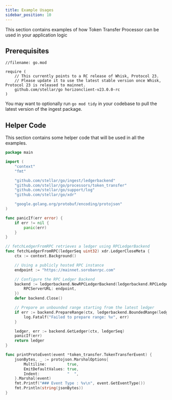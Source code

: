 ```yaml
---
title: Example Usages
sidebar_position: 10
---
```


This section contains examples of how Token Transfer Processor can be used in your application logic

## Prerequisites

```
//filename: go.mod

require (
    // This currently points to a RC release of Whisk, Protocol 23.
    // Please update it to use the latest stable version once Whisk, Protocol 23 is released to mainnet.
    github.com/stellar/go horizonclient-v23.0.0-rc
)

```

You may want to optionally run `go mod tidy` in your codebase to pull the latest version of the ingest package.

## Helper Code

This section contains some helper code that will be used in all the examples.

<CodeExample>

```go
package main

import (
	"context"
	"fmt"

	"github.com/stellar/go/ingest/ledgerbackend"
	"github.com/stellar/go/processors/token_transfer"
	"github.com/stellar/go/support/log"
	"github.com/stellar/go/xdr"

	"google.golang.org/protobuf/encoding/protojson"
)

func panicIf(err error) {
	if err != nil {
		panic(err)
	}
}

// fetchLedgerFromRPC retrieves a ledger using RPCLedgerBackend
func fetchLedgerFromRPC(ledgerSeq uint32) xdr.LedgerCloseMeta {
	ctx := context.Background()

	// Using a publicly hosted RPC instance
	endpoint := "https://mainnet.sorobanrpc.com"

	// Configure the RPC Ledger Backend
	backend := ledgerbackend.NewRPCLedgerBackend(ledgerbackend.RPCLedgerBackendOptions{
		RPCServerURL: endpoint,
	})
	defer backend.Close()

	// Prepare an unbounded range starting from the latest ledger
	if err := backend.PrepareRange(ctx, ledgerbackend.BoundedRange(ledgerSeq, ledgerSeq)); err != nil {
		log.Fatalf("Failed to prepare range: %v", err)
	}

	ledger, err := backend.GetLedger(ctx, ledgerSeq)
	panicIf(err)
	return ledger
}

func printProtoEvent(event *token_transfer.TokenTransferEvent) {
	jsonBytes, _ := protojson.MarshalOptions{
		Multiline:         true,
		EmitDefaultValues: true,
		Indent:            "  ",
	}.Marshal(event)
	fmt.Printf("### Event Type : %v\n", event.GetEventType())
	fmt.Println(string(jsonBytes))
}
```

</CodeExample>
